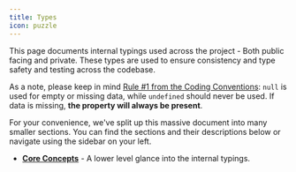 ```yaml
---
title: Types
icon: puzzle
---
```


This page documents internal typings used across the project - Both public facing and private.
These types are used to ensure consistency and type safety and testing across the codebase.

As a note, please keep in mind [Rule #1 from the Coding Conventions](https://docs.bloomix.dev/writingContent/standards#1-null-vs-undefined): `null` is used for empty or missing data, while `undefined` should never be used.
If data is missing, **the property will always be present**.

For your convenience, we've split up this massive document into many smaller sections.
You can find the sections and their descriptions below or navigate using the sidebar on your left.

- [**Core Concepts**](https://docs.bloomix.dev/reference/types/concepts) - A lower level glance into the internal typings.